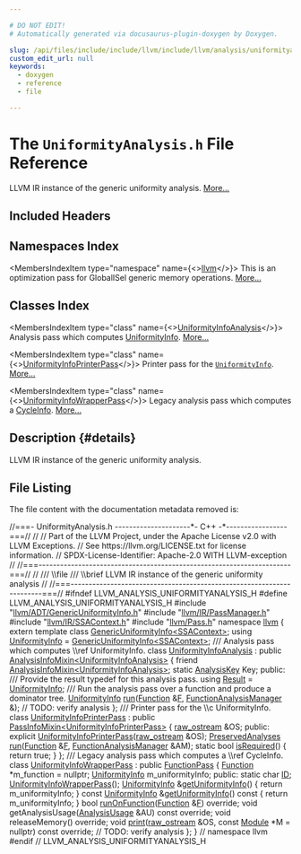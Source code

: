```yaml
---

# DO NOT EDIT!
# Automatically generated via docusaurus-plugin-doxygen by Doxygen.

slug: /api/files/include/include/llvm/include/llvm/analysis/uniformityanalysis-h
custom_edit_url: null
keywords:
  - doxygen
  - reference
  - file

---
```





# The `UniformityAnalysis.h` File Reference

<DoxygenPage pluginConfig={pluginConfig}>

LLVM IR instance of the generic uniformity analysis. <a href="#details">More...</a>

## Included Headers

<IncludesList>
<IncludesListItem
  filePath="llvm/ADT/GenericUniformityInfo.h"
  permalink="/docs/api/files/include/include/llvm/include/llvm/adt/genericuniformityinfo-h"
  isLocal="true" />
<IncludesListItem
  filePath="llvm/IR/PassManager.h"
  permalink="/docs/api/files/include/include/llvm/include/llvm/ir/passmanager-h"
  isLocal="true" />
<IncludesListItem
  filePath="llvm/IR/SSAContext.h"
  permalink="/docs/api/files/include/include/llvm/include/llvm/ir/ssacontext-h"
  isLocal="true" />
<IncludesListItem
  filePath="llvm/Pass.h"
  permalink="/docs/api/files/include/include/llvm/pass-h"
  isLocal="true" />
</IncludesList>

## Namespaces Index

<MembersIndex>

<MembersIndexItem
  type="namespace"
  name={<><a href="/docs/api/namespaces/llvm">llvm</a></>}>
This is an optimization pass for GlobalISel generic memory operations. <a href="/docs/api/namespaces/llvm/#details">More...</a>
</MembersIndexItem>

</MembersIndex>

## Classes Index

<MembersIndex>

<MembersIndexItem
  type="class"
  name={<><a href="/docs/api/classes/llvm/uniformityinfoanalysis">UniformityInfoAnalysis</a></>}>
Analysis pass which computes <a href="/docs/api/namespaces/llvm/#a00a2f5a62b5d5d5b6b0e143c4d30041f">UniformityInfo</a>. <a href="/docs/api/classes/llvm/uniformityinfoanalysis/#details">More...</a>
</MembersIndexItem>

<MembersIndexItem
  type="class"
  name={<><a href="/docs/api/classes/llvm/uniformityinfoprinterpass">UniformityInfoPrinterPass</a></>}>
Printer pass for the <code><a href="/docs/api/namespaces/llvm/#a00a2f5a62b5d5d5b6b0e143c4d30041f">UniformityInfo</a></code>. <a href="/docs/api/classes/llvm/uniformityinfoprinterpass/#details">More...</a>
</MembersIndexItem>

<MembersIndexItem
  type="class"
  name={<><a href="/docs/api/classes/llvm/uniformityinfowrapperpass">UniformityInfoWrapperPass</a></>}>
Legacy analysis pass which computes a <a href="/docs/api/namespaces/llvm/#afdb65a469d6a946a06be1765b1d8b5b4">CycleInfo</a>. <a href="/docs/api/classes/llvm/uniformityinfowrapperpass/#details">More...</a>
</MembersIndexItem>

</MembersIndex>

## Description {#details}

LLVM IR instance of the generic uniformity analysis.

## File Listing

The file content with the documentation metadata removed is:

<ProgramListing>

<Link id="l00001" /><CodeLine lineNumber="1"><span class="doxyHighlightComment">//===- UniformityAnalysis.h ---------------------&#42;- C++ -&#42;-----------------===//</span></CodeLine>
<Link id="l00002" /><CodeLine lineNumber="2"><span class="doxyHighlightComment">//</span></CodeLine>
<Link id="l00003" /><CodeLine lineNumber="3"><span class="doxyHighlightComment">// Part of the LLVM Project, under the Apache License v2.0 with LLVM Exceptions.</span></CodeLine>
<Link id="l00004" /><CodeLine lineNumber="4"><span class="doxyHighlightComment">// See https://llvm.org/LICENSE.txt for license information.</span></CodeLine>
<Link id="l00005" /><CodeLine lineNumber="5"><span class="doxyHighlightComment">// SPDX-License-Identifier: Apache-2.0 WITH LLVM-exception</span></CodeLine>
<Link id="l00006" /><CodeLine lineNumber="6"><span class="doxyHighlightComment">//</span></CodeLine>
<Link id="l00007" /><CodeLine lineNumber="7"><span class="doxyHighlightComment">//===----------------------------------------------------------------------===//</span></CodeLine>
<Link id="l00008" /><CodeLine lineNumber="8"><span class="doxyHighlightComment">//</span></CodeLine>
<Link id="l00009" /><CodeLine lineNumber="9"><span class="doxyHighlightComment">/// \\file</span></CodeLine>
<Link id="l00010" /><CodeLine lineNumber="10"><span class="doxyHighlightComment">/// \\brief LLVM IR instance of the generic uniformity analysis</span></CodeLine>
<Link id="l00011" /><CodeLine lineNumber="11"><span class="doxyHighlightComment">//</span></CodeLine>
<Link id="l00012" /><CodeLine lineNumber="12"><span class="doxyHighlightComment">//===----------------------------------------------------------------------===//</span></CodeLine>
<Link id="l00013" /><CodeLine lineNumber="13"></CodeLine>
<Link id="l00014" /><CodeLine lineNumber="14"><span class="doxyHighlightPreprocessor">#ifndef LLVM&#95;ANALYSIS&#95;UNIFORMITYANALYSIS&#95;H</span></CodeLine>
<Link id="l00015" /><CodeLine lineNumber="15"><span class="doxyHighlightPreprocessor">#define LLVM&#95;ANALYSIS&#95;UNIFORMITYANALYSIS&#95;H</span></CodeLine>
<Link id="l00016" /><CodeLine lineNumber="16"></CodeLine>
<Link id="l00017" /><CodeLine lineNumber="17"><span class="doxyHighlightPreprocessor">#include &quot;<a href="/docs/api/files/include/include/llvm/include/llvm/adt/genericuniformityinfo-h">llvm/ADT/GenericUniformityInfo.h</a>&quot;</span></CodeLine>
<Link id="l00018" /><CodeLine lineNumber="18"><span class="doxyHighlightPreprocessor">#include &quot;<a href="/docs/api/files/include/include/llvm/include/llvm/ir/passmanager-h">llvm/IR/PassManager.h</a>&quot;</span></CodeLine>
<Link id="l00019" /><CodeLine lineNumber="19"><span class="doxyHighlightPreprocessor">#include &quot;<a href="/docs/api/files/include/include/llvm/include/llvm/ir/ssacontext-h">llvm/IR/SSAContext.h</a>&quot;</span></CodeLine>
<Link id="l00020" /><CodeLine lineNumber="20"><span class="doxyHighlightPreprocessor">#include &quot;<a href="/docs/api/files/include/include/llvm/pass-h">llvm/Pass.h</a>&quot;</span></CodeLine>
<Link id="l00021" /><CodeLine lineNumber="21"></CodeLine>
<Link id="l00022" /><CodeLine lineNumber="22"><span class="doxyHighlightKeyword">namespace </span><span class="doxyHighlight"><a href="/docs/api/namespaces/llvm">llvm</a> &#123;</span></CodeLine>
<Link id="l00023" /><CodeLine lineNumber="23"></CodeLine>
<Link id="l00024" /><CodeLine lineNumber="24"><span class="doxyHighlightKeyword">extern</span><span class="doxyHighlight"> </span><span class="doxyHighlightKeyword">template</span><span class="doxyHighlight"> </span><span class="doxyHighlightKeyword">class </span><span class="doxyHighlight"><a href="/docs/api/classes/llvm/genericuniformityinfo">GenericUniformityInfo&lt;SSAContext&gt;</a>;</span></CodeLine>
<Link id="l00025" /><CodeLine lineNumber="25" lineLink="/docs/api/namespaces/llvm/#a00a2f5a62b5d5d5b6b0e143c4d30041f"><span class="doxyHighlightKeyword">using </span><span class="doxyHighlight"><a href="/docs/api/namespaces/llvm/#a00a2f5a62b5d5d5b6b0e143c4d30041f">UniformityInfo</a> = <a href="/docs/api/classes/llvm/genericuniformityinfo">GenericUniformityInfo&lt;SSAContext&gt;</a>;</span></CodeLine>
<Link id="l00026" /><CodeLine lineNumber="26"></CodeLine>
<Link id="l00027" /><CodeLine lineNumber="27"><span class="doxyHighlightComment">/// Analysis pass which computes \\ref UniformityInfo.</span></CodeLine>
<Link id="l00028" /><CodeLine lineNumber="28" lineLink="/docs/api/classes/llvm/uniformityinfoanalysis"><span class="doxyHighlightKeyword">class </span><span class="doxyHighlight"><a href="/docs/api/classes/llvm/uniformityinfoanalysis">UniformityInfoAnalysis</a></span></CodeLine>
<Link id="l00029" /><CodeLine lineNumber="29"><span class="doxyHighlight">    : </span><span class="doxyHighlightKeyword">public</span><span class="doxyHighlight"> <a href="/docs/api/structs/llvm/analysisinfomixin">AnalysisInfoMixin&lt;UniformityInfoAnalysis&gt;</a> &#123;</span></CodeLine>
<Link id="l00030" /><CodeLine lineNumber="30"><span class="doxyHighlight">  </span><span class="doxyHighlightKeyword">friend</span><span class="doxyHighlight"> <a href="/docs/api/structs/llvm/analysisinfomixin">AnalysisInfoMixin&lt;UniformityInfoAnalysis&gt;</a>;</span></CodeLine>
<Link id="l00031" /><CodeLine lineNumber="31"><span class="doxyHighlight">  </span><span class="doxyHighlightKeyword">static</span><span class="doxyHighlight"> <a href="/docs/api/structs/llvm/analysiskey">AnalysisKey</a> Key;</span></CodeLine>
<Link id="l00032" /><CodeLine lineNumber="32"></CodeLine>
<Link id="l00033" /><CodeLine lineNumber="33"><span class="doxyHighlightKeyword">public</span><span class="doxyHighlight">:</span></CodeLine>
<Link id="l00034" /><CodeLine lineNumber="34"><span class="doxyHighlightComment">  /// Provide the result typedef for this analysis pass.</span></CodeLine>
<Link id="l00035" /><CodeLine lineNumber="35" lineLink="/docs/api/classes/llvm/uniformityinfoanalysis/#af34df09ec156bc64763f3b8b86480fa2"><span class="doxyHighlight">  </span><span class="doxyHighlightKeyword">using </span><span class="doxyHighlight"><a href="/docs/api/classes/llvm/uniformityinfoanalysis/#af34df09ec156bc64763f3b8b86480fa2">Result</a> = <a href="/docs/api/namespaces/llvm/#a00a2f5a62b5d5d5b6b0e143c4d30041f">UniformityInfo</a>;</span></CodeLine>
<Link id="l00036" /><CodeLine lineNumber="36"></CodeLine>
<Link id="l00037" /><CodeLine lineNumber="37"><span class="doxyHighlightComment">  /// Run the analysis pass over a function and produce a dominator tree.</span></CodeLine>
<Link id="l00038" /><CodeLine lineNumber="38"><span class="doxyHighlight">  <a href="/docs/api/namespaces/llvm/#a00a2f5a62b5d5d5b6b0e143c4d30041f">UniformityInfo</a> <a href="/docs/api/classes/llvm/uniformityinfoanalysis/#af8aad6f3b254e32f560836dd25a317a0">run</a>(<a href="/docs/api/classes/llvm/function">Function</a> &amp;<a href="/docs/api/files/lib/lib/support/md5-cpp/#a96d73bbd7af15cb1fc38c3f4a3bd82e9">F</a>, <a href="/docs/api/namespaces/llvm/#adce09a5a0de0e3177eb00e932734af2f">FunctionAnalysisManager</a> &amp;);</span></CodeLine>
<Link id="l00039" /><CodeLine lineNumber="39"></CodeLine>
<Link id="l00040" /><CodeLine lineNumber="40"><span class="doxyHighlight">  </span><span class="doxyHighlightComment">// TODO: verify analysis</span></CodeLine>
<Link id="l00041" /><CodeLine lineNumber="41"><span class="doxyHighlight">&#125;;</span></CodeLine>
<Link id="l00042" /><CodeLine lineNumber="42"></CodeLine>
<Link id="l00043" /><CodeLine lineNumber="43"><span class="doxyHighlightComment">/// Printer pass for the \\c UniformityInfo.</span></CodeLine>
<Link id="l00044" /><CodeLine lineNumber="44" lineLink="/docs/api/classes/llvm/uniformityinfoprinterpass"><span class="doxyHighlightKeyword">class </span><span class="doxyHighlight"><a href="/docs/api/classes/llvm/uniformityinfoprinterpass/#aa3ea16d7a059c491d2e0d35b0cfc8e08">UniformityInfoPrinterPass</a></span></CodeLine>
<Link id="l00045" /><CodeLine lineNumber="45"><span class="doxyHighlight">    : </span><span class="doxyHighlightKeyword">public</span><span class="doxyHighlight"> <a href="/docs/api/structs/llvm/passinfomixin">PassInfoMixin&lt;UniformityInfoPrinterPass&gt;</a> &#123;</span></CodeLine>
<Link id="l00046" /><CodeLine lineNumber="46"><span class="doxyHighlight">  <a href="/docs/api/classes/llvm/raw-ostream">raw&#95;ostream</a> &amp;OS;</span></CodeLine>
<Link id="l00047" /><CodeLine lineNumber="47"></CodeLine>
<Link id="l00048" /><CodeLine lineNumber="48"><span class="doxyHighlightKeyword">public</span><span class="doxyHighlight">:</span></CodeLine>
<Link id="l00049" /><CodeLine lineNumber="49"><span class="doxyHighlight">  </span><span class="doxyHighlightKeyword">explicit</span><span class="doxyHighlight"> <a href="/docs/api/classes/llvm/uniformityinfoprinterpass/#aa3ea16d7a059c491d2e0d35b0cfc8e08">UniformityInfoPrinterPass</a>(<a href="/docs/api/classes/llvm/raw-ostream">raw&#95;ostream</a> &amp;OS);</span></CodeLine>
<Link id="l00050" /><CodeLine lineNumber="50"></CodeLine>
<Link id="l00051" /><CodeLine lineNumber="51"><span class="doxyHighlight">  <a href="/docs/api/classes/llvm/preservedanalyses">PreservedAnalyses</a> <a href="/docs/api/classes/llvm/uniformityinfoprinterpass/#a60f393028e23ebd547f6b141ccb51c43">run</a>(<a href="/docs/api/classes/llvm/function">Function</a> &amp;<a href="/docs/api/files/lib/lib/support/md5-cpp/#a96d73bbd7af15cb1fc38c3f4a3bd82e9">F</a>, <a href="/docs/api/namespaces/llvm/#adce09a5a0de0e3177eb00e932734af2f">FunctionAnalysisManager</a> &amp;AM);</span></CodeLine>
<Link id="l00052" /><CodeLine lineNumber="52"></CodeLine>
<Link id="l00053" /><CodeLine lineNumber="53" lineLink="/docs/api/classes/llvm/uniformityinfoprinterpass/#aa83158c283ad0ac3b85f1d26f48672b8"><span class="doxyHighlight">  </span><span class="doxyHighlightKeyword">static</span><span class="doxyHighlight"> </span><span class="doxyHighlightKeywordType">bool</span><span class="doxyHighlight"> <a href="/docs/api/classes/llvm/uniformityinfoprinterpass/#aa83158c283ad0ac3b85f1d26f48672b8">isRequired</a>() &#123; </span><span class="doxyHighlightKeywordFlow">return</span><span class="doxyHighlight"> </span><span class="doxyHighlightKeyword">true</span><span class="doxyHighlight">; &#125;</span></CodeLine>
<Link id="l00054" /><CodeLine lineNumber="54"><span class="doxyHighlight">&#125;;</span></CodeLine>
<Link id="l00055" /><CodeLine lineNumber="55"></CodeLine>
<Link id="l00056" /><CodeLine lineNumber="56"><span class="doxyHighlightComment">/// Legacy analysis pass which computes a \\ref CycleInfo.</span></CodeLine>
<Link id="l00057" /><CodeLine lineNumber="57" lineLink="/docs/api/classes/llvm/uniformityinfowrapperpass"><span class="doxyHighlightKeyword">class </span><span class="doxyHighlight"><a href="/docs/api/classes/llvm/uniformityinfowrapperpass/#ae81170fd0cf990f448567a09b24ebb91">UniformityInfoWrapperPass</a> : </span><span class="doxyHighlightKeyword">public</span><span class="doxyHighlight"> <a href="/docs/api/classes/llvm/functionpass/#a7691d83e3561f781cae4ce4a01bdfa93">FunctionPass</a> &#123;</span></CodeLine>
<Link id="l00058" /><CodeLine lineNumber="58"><span class="doxyHighlight">  <a href="/docs/api/classes/llvm/function">Function</a> &#42;m&#95;function = </span><span class="doxyHighlightKeyword">nullptr</span><span class="doxyHighlight">;</span></CodeLine>
<Link id="l00059" /><CodeLine lineNumber="59"><span class="doxyHighlight">  <a href="/docs/api/namespaces/llvm/#a00a2f5a62b5d5d5b6b0e143c4d30041f">UniformityInfo</a> m&#95;uniformityInfo;</span></CodeLine>
<Link id="l00060" /><CodeLine lineNumber="60"></CodeLine>
<Link id="l00061" /><CodeLine lineNumber="61"><span class="doxyHighlightKeyword">public</span><span class="doxyHighlight">:</span></CodeLine>
<Link id="l00062" /><CodeLine lineNumber="62" lineLink="/docs/api/classes/llvm/uniformityinfowrapperpass/#ab5e1617388074412f5be93a8a62148d3"><span class="doxyHighlight">  </span><span class="doxyHighlightKeyword">static</span><span class="doxyHighlight"> </span><span class="doxyHighlightKeywordType">char</span><span class="doxyHighlight"> <a href="/docs/api/classes/llvm/uniformityinfowrapperpass/#ab5e1617388074412f5be93a8a62148d3">ID</a>;</span></CodeLine>
<Link id="l00063" /><CodeLine lineNumber="63"></CodeLine>
<Link id="l00064" /><CodeLine lineNumber="64"><span class="doxyHighlight">  <a href="/docs/api/classes/llvm/uniformityinfowrapperpass/#ae81170fd0cf990f448567a09b24ebb91">UniformityInfoWrapperPass</a>();</span></CodeLine>
<Link id="l00065" /><CodeLine lineNumber="65"></CodeLine>
<Link id="l00066" /><CodeLine lineNumber="66" lineLink="/docs/api/classes/llvm/uniformityinfowrapperpass/#ab60e8df78e38f638f417b71a9a89a87f"><span class="doxyHighlight">  <a href="/docs/api/namespaces/llvm/#a00a2f5a62b5d5d5b6b0e143c4d30041f">UniformityInfo</a> &amp;<a href="/docs/api/classes/llvm/uniformityinfowrapperpass/#ab60e8df78e38f638f417b71a9a89a87f">getUniformityInfo</a>() &#123; </span><span class="doxyHighlightKeywordFlow">return</span><span class="doxyHighlight"> m&#95;uniformityInfo; &#125;</span></CodeLine>
<Link id="l00067" /><CodeLine lineNumber="67" lineLink="/docs/api/classes/llvm/uniformityinfowrapperpass/#a8cca77d857d8e612239582c40400e0e9"><span class="doxyHighlight">  </span><span class="doxyHighlightKeyword">const</span><span class="doxyHighlight"> <a href="/docs/api/namespaces/llvm/#a00a2f5a62b5d5d5b6b0e143c4d30041f">UniformityInfo</a> &amp;<a href="/docs/api/classes/llvm/uniformityinfowrapperpass/#a8cca77d857d8e612239582c40400e0e9">getUniformityInfo</a>()</span><span class="doxyHighlightKeyword"> const </span><span class="doxyHighlight">&#123; </span><span class="doxyHighlightKeywordFlow">return</span><span class="doxyHighlight"> m&#95;uniformityInfo; &#125;</span></CodeLine>
<Link id="l00068" /><CodeLine lineNumber="68"></CodeLine>
<Link id="l00069" /><CodeLine lineNumber="69"><span class="doxyHighlight">  </span><span class="doxyHighlightKeywordType">bool</span><span class="doxyHighlight"> <a href="/docs/api/files/lib/lib/transforms/lib/transforms/utils/entryexitinstrumenter-cpp/#a3985f1f39349428d17f0d2b81ebc6349">runOnFunction</a>(<a href="/docs/api/classes/llvm/function">Function</a> &amp;<a href="/docs/api/files/lib/lib/support/md5-cpp/#a96d73bbd7af15cb1fc38c3f4a3bd82e9">F</a>) </span><span class="doxyHighlightKeyword">override</span><span class="doxyHighlight">;</span></CodeLine>
<Link id="l00070" /><CodeLine lineNumber="70"><span class="doxyHighlight">  </span><span class="doxyHighlightKeywordType">void</span><span class="doxyHighlight"> getAnalysisUsage(<a href="/docs/api/classes/llvm/analysisusage">AnalysisUsage</a> &amp;AU) </span><span class="doxyHighlightKeyword">const override</span><span class="doxyHighlight">;</span></CodeLine>
<Link id="l00071" /><CodeLine lineNumber="71"><span class="doxyHighlight">  </span><span class="doxyHighlightKeywordType">void</span><span class="doxyHighlight"> releaseMemory() </span><span class="doxyHighlightKeyword">override</span><span class="doxyHighlight">;</span></CodeLine>
<Link id="l00072" /><CodeLine lineNumber="72"><span class="doxyHighlight">  </span><span class="doxyHighlightKeywordType">void</span><span class="doxyHighlight"> <a href="/docs/api/namespaces/llvm/#a50bf746ca1858c0e272e3a802fc27942">print</a>(<a href="/docs/api/classes/llvm/raw-ostream">raw&#95;ostream</a> &amp;OS, </span><span class="doxyHighlightKeyword">const</span><span class="doxyHighlight"> <a href="/docs/api/classes/llvm/module">Module</a> &#42;M = </span><span class="doxyHighlightKeyword">nullptr</span><span class="doxyHighlight">) </span><span class="doxyHighlightKeyword">const override</span><span class="doxyHighlight">;</span></CodeLine>
<Link id="l00073" /><CodeLine lineNumber="73"></CodeLine>
<Link id="l00074" /><CodeLine lineNumber="74"><span class="doxyHighlight">  </span><span class="doxyHighlightComment">// TODO: verify analysis</span></CodeLine>
<Link id="l00075" /><CodeLine lineNumber="75"><span class="doxyHighlight">&#125;;</span></CodeLine>
<Link id="l00076" /><CodeLine lineNumber="76"></CodeLine>
<Link id="l00077" /><CodeLine lineNumber="77"><span class="doxyHighlight">&#125; </span><span class="doxyHighlightComment">// namespace llvm</span></CodeLine>
<Link id="l00078" /><CodeLine lineNumber="78"></CodeLine>
<Link id="l00079" /><CodeLine lineNumber="79"><span class="doxyHighlightPreprocessor">#endif </span><span class="doxyHighlightComment">// LLVM&#95;ANALYSIS&#95;UNIFORMITYANALYSIS&#95;H</span></CodeLine>

</ProgramListing>


</DoxygenPage>
